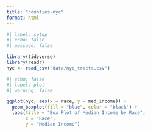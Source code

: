 ```yaml
---
title: "counties-nyc"
format: html
---
```


```r
#| label: setup
#| echo: false
#| message: false

library(tidyverse)
library(readr)
nyc <- read_csv("data/nyc_tracts.csv")
```

```r
#| echo: false
#| label: plot
#| warning: false

ggplot(nyc, aes(x = race, y = med_income)) +
  geom_boxplot(fill = "blue", color = "black") +
  labs(title = "Box Plot of Median Income by Race",
       x = "Race",
       y = "Median Income")
```

